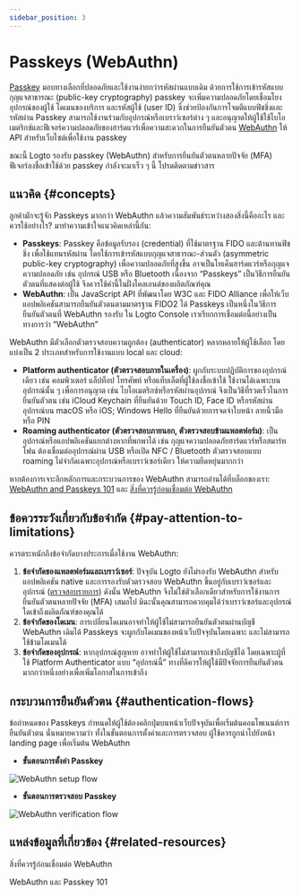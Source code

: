 ```yaml
---
sidebar_position: 3
---
```


# Passkeys (WebAuthn)

[Passkey](https://auth.wiki/passkey) มอบทางเลือกที่ปลอดภัยและใช้งานง่ายกว่ารหัสผ่านแบบเดิม ด้วยการใช้การเข้ารหัสแบบกุญแจสาธารณะ (public-key cryptography) passkey จะเพิ่มความปลอดภัยโดยเชื่อมโยงอุปกรณ์ของผู้ใช้ โดเมนของบริการ และรหัสผู้ใช้ (user ID) ซึ่งช่วยป้องกันการโจมตีแบบฟิชชิ่งและรหัสผ่าน Passkey สามารถใช้งานร่วมกับอุปกรณ์หรือเบราว์เซอร์ต่าง ๆ และอนุญาตให้ผู้ใช้ใช้ไบโอเมตริกซ์และฟีเจอร์ความปลอดภัยของฮาร์ดแวร์เพื่อความสะดวกในการยืนยันตัวตน [WebAuthn](https://auth.wiki/webauthn) ให้ API สำหรับเว็บไซต์เพื่อใช้งาน passkey

ขณะนี้ Logto รองรับ passkey (WebAuthn) สำหรับการยืนยันตัวตนหลายปัจจัย (MFA) ฟีเจอร์ลงชื่อเข้าใช้ด้วย passkey กำลังจะมาเร็ว ๆ นี้ โปรดติดตามข่าวสาร

## แนวคิด \{#concepts}

ลูกค้ามักจะรู้จัก Passkeys มากกว่า WebAuthn แล้วความสัมพันธ์ระหว่างสองสิ่งนี้คืออะไร และควรใช้อย่างไร? มาทำความเข้าใจแนวคิดเหล่านี้กัน:

- **Passkeys**: Passkey คือข้อมูลรับรอง (credential) ที่ใช้มาตรฐาน FIDO และต้านทานฟิชชิ่ง เพื่อใช้แทนรหัสผ่าน โดยใช้การเข้ารหัสแบบกุญแจสาธารณะ-ส่วนตัว (asymmetric public-key cryptography) เพื่อความปลอดภัยที่สูงขึ้น อาจเป็นโทเค็นฮาร์ดแวร์หรือกุญแจความปลอดภัย เช่น อุปกรณ์ USB หรือ Bluetooth เนื่องจาก “Passkeys” เป็นวิธีการยืนยันตัวตนที่แสดงต่อผู้ใช้ จึงควรใช้คำนี้ในฝั่งไคลเอนต์ของผลิตภัณฑ์คุณ
- **WebAuthn**: เป็น JavaScript API ที่พัฒนาโดย W3C และ FIDO Alliance เพื่อให้เว็บแอปพลิเคชันสามารถยืนยันตัวตนตามมาตรฐาน FIDO2 ได้ Passkeys เป็นหนึ่งในวิธีการยืนยันตัวตนที่ WebAuthn รองรับ ใน Logto Console เราเรียกการเชื่อมต่อนี้อย่างเป็นทางการว่า “WebAuthn”

WebAuthn มีตัวเลือกตัวตรวจสอบความถูกต้อง (authenticator) หลากหลายให้ผู้ใช้เลือก โดยแบ่งเป็น 2 ประเภทสำหรับการใช้งานแบบ local และ cloud:

- **Platform authenticator (ตัวตรวจสอบภายในเครื่อง)**: ผูกกับระบบปฏิบัติการของอุปกรณ์เดียว เช่น คอมพิวเตอร์ แล็ปท็อป โทรศัพท์ หรือแท็บเล็ตที่ผู้ใช้ลงชื่อเข้าใช้ ใช้งานได้เฉพาะบนอุปกรณ์นั้น ๆ เพื่อการอนุญาต เช่น ไบโอเมตริกซ์หรือรหัสผ่านอุปกรณ์ จึงเป็นวิธีที่รวดเร็วในการยืนยันตัวตน เช่น iCloud Keychain ที่ยืนยันด้วย Touch ID, Face ID หรือรหัสผ่านอุปกรณ์บน macOS หรือ iOS; Windows Hello ที่ยืนยันด้วยการจดจำใบหน้า ลายนิ้วมือ หรือ PIN
- **Roaming authenticator (ตัวตรวจสอบภายนอก, ตัวตรวจสอบข้ามแพลตฟอร์ม)**: เป็นอุปกรณ์หรือแอปพลิเคชันแยกต่างหากที่พกพาได้ เช่น กุญแจความปลอดภัยฮาร์ดแวร์หรือสมาร์ทโฟน ต้องเชื่อมต่ออุปกรณ์ผ่าน USB หรือเปิด NFC / Bluetooth ตัวตรวจสอบแบบ roaming ไม่จำกัดเฉพาะอุปกรณ์หรือเบราว์เซอร์เดียว ให้ความยืดหยุ่นมากกว่า

หากต้องการเจาะลึกหลักการและกระบวนการของ WebAuthn สามารถอ่านได้ที่บล็อกของเรา: [WebAuthn and Passkeys 101](https://blog.logto.io/web-authn-and-passkey-101/) และ [สิ่งที่ควรรู้ก่อนเชื่อมต่อ WebAuthn](https://blog.logto.io/webauthn-base-knowledge/)

## ข้อควรระวังเกี่ยวกับข้อจำกัด \{#pay-attention-to-limitations}

ควรตระหนักถึงข้อจำกัดบางประการเมื่อใช้งาน WebAuthn:

1. **ข้อจำกัดของแพลตฟอร์มและเบราว์เซอร์**: ปัจจุบัน Logto ยังไม่รองรับ WebAuthn สำหรับแอปพลิเคชัน native และการรองรับตัวตรวจสอบ WebAuthn ขึ้นอยู่กับเบราว์เซอร์และอุปกรณ์ ([ตรวจสอบรายการ](https://caniuse.com/?search=webauthn)) ดังนั้น WebAuthn จึงไม่ใช่ตัวเลือกเดียวสำหรับการใช้งานการยืนยันตัวตนหลายปัจจัย (MFA) เสมอไป มิฉะนั้นคุณสามารถควบคุมได้ว่าเบราว์เซอร์และอุปกรณ์ใดเข้าถึงผลิตภัณฑ์ของคุณได้
2. **ข้อจำกัดของโดเมน**: การเปลี่ยนโดเมนอาจทำให้ผู้ใช้ไม่สามารถยืนยันตัวตนผ่านบัญชี WebAuthn เดิมได้ Passkeys จะผูกกับโดเมนของหน้าเว็บปัจจุบันโดยเฉพาะ และไม่สามารถใช้ข้ามโดเมนได้
3. **ข้อจำกัดของอุปกรณ์**: หากอุปกรณ์สูญหาย อาจทำให้ผู้ใช้ไม่สามารถเข้าถึงบัญชีได้ โดยเฉพาะผู้ที่ใช้ Platform Authenticator แบบ “อุปกรณ์นี้” ทางที่ดีควรให้ผู้ใช้มีปัจจัยการยืนยันตัวตนมากกว่าหนึ่งอย่างเพื่อเพิ่มโอกาสในการเข้าถึง

## กระบวนการยืนยันตัวตน \{#authentication-flows}

ข้อกำหนดของ Passkeys กำหนดให้ผู้ใช้ต้องคลิกปุ่มบนหน้าเว็บปัจจุบันเพื่อเริ่มต้นคอมโพเนนต์การยืนยันตัวตน นั่นหมายความว่า ทั้งในขั้นตอนการตั้งค่าและการตรวจสอบ ผู้ใช้ควรถูกนำไปยังหน้า landing page เพื่อเริ่มต้น WebAuthn

- **ขั้นตอนการตั้งค่า Passkey**

<img src="/img/assets/webauthn-setup-flow.png" alt="WebAuthn setup flow" />

- **ขั้นตอนการตรวจสอบ Passkey**

<img src="/img/assets/webauthn-verification-flow.png" alt="WebAuthn verification flow" />

## แหล่งข้อมูลที่เกี่ยวข้อง \{#related-resources}

<Url href="https://blog.logto.io/webauthn-base-knowledge">สิ่งที่ควรรู้ก่อนเชื่อมต่อ WebAuthn</Url>

<Url href="https://blog.logto.io/web-authn-and-passkey-101">WebAuthn และ Passkey 101</Url>
